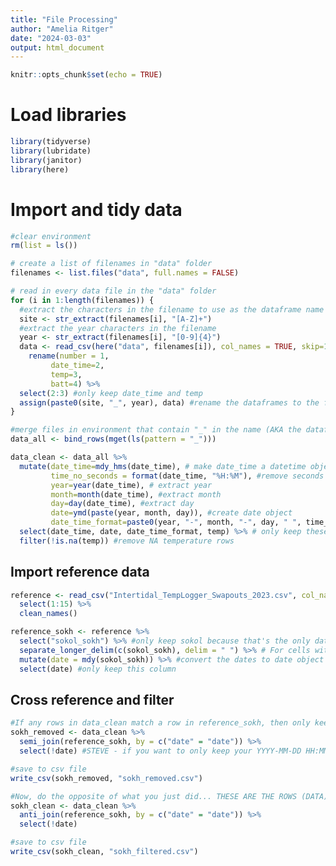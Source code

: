 ```yaml
---
title: "File Processing"
author: "Amelia Ritger"
date: "2024-03-03"
output: html_document
---
```


```r
knitr::opts_chunk$set(echo = TRUE)
```

# Load libraries
```r
library(tidyverse)
library(lubridate)
library(janitor)
library(here)
```

# Import and tidy data
```r
#clear environment
rm(list = ls())

# create a list of filenames in "data" folder
filenames <- list.files("data", full.names = FALSE)

# read in every data file in the "data" folder
for (i in 1:length(filenames)) {
  #extract the characters in the filename to use as the dataframe name
  site <- str_extract(filenames[i], "[A-Z]+")
  #extract the year characters in the filename
  year <- str_extract(filenames[i], "[0-9]{4}")
  data <- read_csv(here("data", filenames[i]), col_names = TRUE, skip=1) %>%
    rename(number = 1,
         date_time=2,
         temp=3,
         batt=4) %>%
  select(2:3) #only keep date_time and temp
  assign(paste0(site, "_", year), data) #rename the dataframes to the filename
}

#merge files in environment that contain "_" in the name (AKA the dataframes we just created). THIS WILL ONLY WORK IF ENVRIONMENT IS CLEAR, HENCE LINE 23
data_all <- bind_rows(mget(ls(pattern = "_")))

data_clean <- data_all %>%
  mutate(date_time=mdy_hms(date_time), # make date_time a datetime object
         time_no_seconds = format(date_time, "%H:%M"), #remove seconds from date_time
         year=year(date_time), # extract year
         month=month(date_time), #extract month
         day=day(date_time), #extract day
         date=ymd(paste(year, month, day)), #create date object
         date_time_format=paste0(year, "-", month, "-", day, " ", time_no_seconds)) %>% #create formatted date and time object - cannot be plotted with ggplot
  select(date_time, date, date_time_format, temp) %>% # only keep these columns
  filter(!is.na(temp)) #remove NA temperature rows
```

## Import reference data
```r
reference <- read_csv("Intertidal_TempLogger_Swapouts_2023.csv", col_names = TRUE) %>%
  select(1:15) %>%
  clean_names()

reference_sokh <- reference %>%
  select("sokol_sokh") %>% #only keep sokol because that's the only data I have access to
  separate_longer_delim(c(sokol_sokh), delim = " ") %>% # For cells with multiple dates, break into two rows
  mutate(date = mdy(sokol_sokh)) %>% #convert the dates to date object
  select(date) #only keep this column
```

## Cross reference and filter
```r
#If any rows in data_clean match a row in reference_sokh, then only keep that row from data_clean. THESE ARE THE ROWS ASSOCIATED WITH THE SWAPOUT DATES.
sokh_removed <- data_clean %>%
  semi_join(reference_sokh, by = c("date" = "date")) %>%
  select(!date) #STEVE - if you want to only keep your YYYY-MM-DD HH:MM column, then add !date_time within select() here too. And you can rename the column you keep to date_time or whatever you want using mutate(). See my code above for example.

#save to csv file
write_csv(sokh_removed, "sokh_removed.csv")

#Now, do the opposite of what you just did... THESE ARE THE ROWS (DATA) YOU WANT TO KEEP.
sokh_clean <- data_clean %>%
  anti_join(reference_sokh, by = c("date" = "date")) %>%
  select(!date)

#save to csv file
write_csv(sokh_clean, "sokh_filtered.csv")
```
